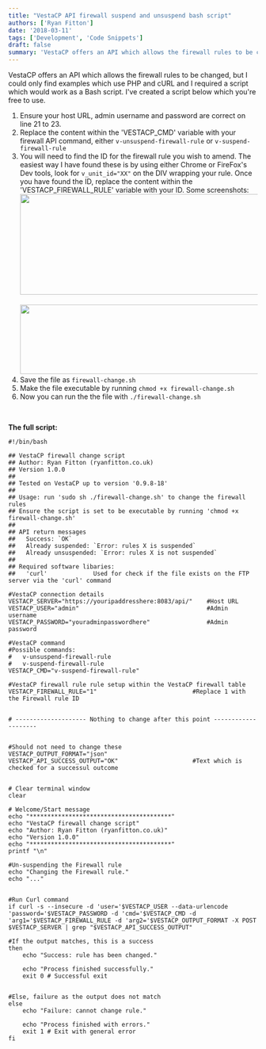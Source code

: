 ```yaml
---
title: "VestaCP API firewall suspend and unsuspend bash script"
authors: ['Ryan Fitton']
date: '2018-03-11'
tags: ['Development', 'Code Snippets']
draft: false
summary: 'VestaCP offers an API which allows the firewall rules to be changed, but I could only find examples which use PHP and cURL and I required a script which would work as a Bash script. I&#8217;ve created a script below which you&#8217;re free to use. Ensure your host URL, admin username and password are correct ...'
---
```


VestaCP offers an API which allows the firewall rules to be changed, but I could only find examples which use PHP and cURL and I required a script which would work as a Bash script. I've created a script below which you're free to use.

1.  Ensure your host URL, admin username and password are correct on line 21 to 23.
2.  Replace the content within the 'VESTACP_CMD' variable with your firewall API command, either `v-unsuspend-firewall-rule` or `v-suspend-firewall-rule`
3.  You will need to find the ID for the firewall rule you wish to amend. The easiest way I have found these is by using either Chrome or FireFox's Dev tools, look for `v_unit_id="XX"` on the DIV wrapping your rule. Once you have found the ID, replace the content within the 'VESTACP_FIREWALL_RULE' variable with your ID. Some screenshots:\
    <a href="/cdn-cgi/image/quality=75,format=webp/static/img/blog/2018/01/vesta-cp-firewall-1.png"><img loading="lazy"  src="/cdn-cgi/image/quality=75,format=webp/static/img/blog/2018/01/vesta-cp-firewall-1.png" alt="" width="757" height="203" srcSet="/cdn-cgi/image/quality=75,format=webp/static/img/blog/2018/01/vesta-cp-firewall-1.png 757w, /cdn-cgi/image/quality=75,format=webp/static/img/blog/2018/01/vesta-cp-firewall-1-300x80.png 300w" sizes="(max-width: 757px) 100vw, 757px" /><br /></a><br />
    <a href="/cdn-cgi/image/quality=75,format=webp/static/img/blog/2018/01/vesta-cp-firewall-2.png"><img loading="lazy"  src="/cdn-cgi/image/quality=75,format=webp/static/img/blog/2018/01/vesta-cp-firewall-2-1024x140.png" alt="" width="1024" height="140" srcSet="/cdn-cgi/image/quality=75,format=webp/static/img/blog/2018/01/vesta-cp-firewall-2-1024x140.png 1024w, /cdn-cgi/image/quality=75,format=webp/static/img/blog/2018/01/vesta-cp-firewall-2-300x41.png 300w, /cdn-cgi/image/quality=75,format=webp/static/img/blog/2018/01/vesta-cp-firewall-2-768x105.png 768w, /cdn-cgi/image/quality=75,format=webp/static/img/blog/2018/01/vesta-cp-firewall-2.png 1284w" sizes="(max-width: 1024px) 100vw, 1024px" /></a>
4.  Save the file as `firewall-change.sh`
5.  Make the file executable by running `chmod +x firewall-change.sh`
6.  Now you can run the the file with `./firewall-change.sh`

 

**The full script:**

``` language-bash
#!/bin/bash

## VestaCP firewall change script
## Author: Ryan Fitton (ryanfitton.co.uk)
## Version 1.0.0
##
## Tested on VestaCP up to version '0.9.8-18'
##
## Usage: run 'sudo sh ./firewall-change.sh' to change the firewall rules
## Ensure the script is set to be executable by running 'chmod +x firewall-change.sh'
##
## API return messages
##   Success: `OK`
##   Already suspended: `Error: rules X is suspended`
##   Already unsuspended: `Error: rules X is not suspended`
##
## Required software libaries:
##   'curl'             Used for check if the file exists on the FTP server via the 'curl' command

#VestaCP connection details
VESTACP_SERVER="https://youripaddresshere:8083/api/"    #Host URL
VESTACP_USER="admin"                                    #Admin username
VESTACP_PASSWORD="youradminpasswordhere"                #Admin password

#VestaCP command
#Possible commands:
#   v-unsuspend-firewall-rule
#   v-suspend-firewall-rule
VESTACP_CMD="v-suspend-firewall-rule"

#VestaCP firewall rule rule setup within the VestaCP firewall table
VESTACP_FIREWALL_RULE="1"                           #Replace 1 with the Firewall rule ID


# -------------------- Nothing to change after this point --------------------


#Should not need to change these
VESTACP_OUTPUT_FORMAT="json"
VESTACP_API_SUCCESS_OUTPUT="OK"                     #Text which is checked for a successul outcome


# Clear terminal window
clear

# Welcome/Start message
echo "****************************************"
echo "VestaCP firewall change script"
echo "Author: Ryan Fitton (ryanfitton.co.uk)"
echo "Version 1.0.0"
echo "****************************************"
printf "\n"

#Un-suspending the Firewall rule
echo "Changing the Firewall rule."
echo "..."


#Run Curl command
if curl -s --insecure -d 'user='$VESTACP_USER --data-urlencode 'password='$VESTACP_PASSWORD -d 'cmd='$VESTACP_CMD -d 'arg1='$VESTACP_FIREWALL_RULE -d 'arg2='$VESTACP_OUTPUT_FORMAT -X POST $VESTACP_SERVER | grep "$VESTACP_API_SUCCESS_OUTPUT"

#If the output matches, this is a success
then
    echo "Success: rule has been changed."
    
    echo "Process finished successfully."
    exit 0 # Successful exit


#Else, failure as the output does not match
else
    echo "Failure: cannot change rule."
    
    echo "Process finished with errors."
    exit 1 # Exit with general error
fi
```
